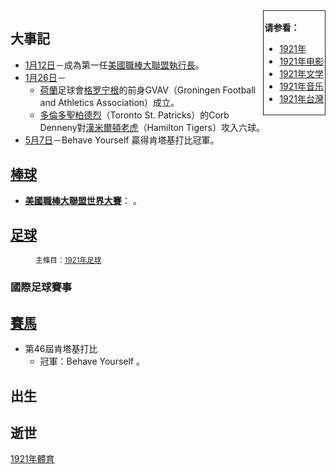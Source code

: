 {{YearTopicTOC|1921|体育}}
<div style="float:right; border:1px; border-style:solid; padding:2px"> 
'''请参看：'''
* [[1921年|1921年]]
* [[1921年电影|1921年电影]]
* [[1921年文学|1921年文学]]
* [[1921年音乐|1921年音乐]]
* [[1921年台灣|1921年台灣]]
</div>

== 大事記 ==
* [[1月12日|1月12日]]－{{link-en|藍迪斯|Kenesaw Mountain Landis}}成為第一任[[大聯盟執行長|美國職棒大聯盟執行長]]。
* [[1月26日|1月26日]]－
** [[荷蘭|荷蘭]]足球會[[格罗宁根足球俱乐部|格罗宁根]]的前身GVAV（Groningen Football and Athletics Association）成立。
** [[多倫多聖柏德烈|多倫多聖柏德烈]]（Toronto St. Patricks）的Corb Denneny對[[漢米爾頓老虎|漢米爾頓老虎]]（Hamilton Tigers）攻入六球。
* [[5月7日|5月7日]]－Behave Yourself 贏得肯塔基打比冠軍。

== [[棒球|棒球]] ==
*'''[[美國職棒大聯盟|美國職棒大聯盟]][[1921年世界大賽|世界大賽]]'''：<!-- 以總局數比擊敗 -->。

== [[足球|足球]] ==
:<small>主條目：[[1921年足球|1921年足球]]</small>
=== 國際足球賽事 ===
== [[賽馬|賽馬]] ==
*第46屆肯塔基打比 
**冠軍：Behave Yourself 。

== 出生 ==

== 逝世 ==


[[Category:1921年體育|]]